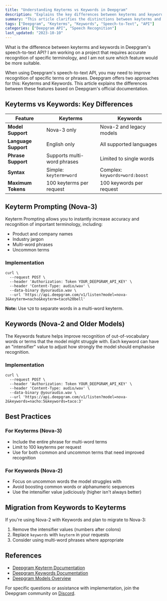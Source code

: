 ```yaml
---
title: "Understanding Keyterms vs Keywords in Deepgram"
description: "Explains the key differences between keyterms and keywords in Deepgram's speech-to-text API."
summary: "This article clarifies the distinctions between keyterms and keywords, two features in Deepgram's speech-to-text API that enhance recognition of specific terms or phrases. It covers aspects such as model support, language support, phrase support, syntax, and token limits for each feature."
tags: ["Deepgram", "Keyterms", "Keywords", "Speech-to-Text", "API"]
categories: ["Deepgram API", "Speech Recognition"]
last_updated: "2023-10-10"
---
```


<CommunityQuestion>What is the difference between keyterms and keywords in Deepgram's speech-to-text API? I am working on a project that requires accurate recognition of specific terminology, and I am not sure which feature would be more suitable.</CommunityQuestion>

When using Deepgram's speech-to-text API, you may need to improve recognition of specific terms or phrases. Deepgram offers two approaches for this: Keyterms and Keywords. This article explains the differences between these features based on Deepgram's official documentation.

## Keyterms vs Keywords: Key Differences

| Feature | Keyterms | Keywords |
|---------|----------|----------|
| **Model Support** | Nova-3 only | Nova-2 and legacy models |
| **Language Support** | English only | All supported languages |
| **Phrase Support** | Supports multi-word phrases | Limited to single words |
| **Syntax** | Simple: `keyterm=word` | Complex: `keywords=word:boost` |
| **Maximum Tokens** | 100 keyterms per request | 100 keywords per request |

## Keyterm Prompting (Nova-3)

Keyterm Prompting allows you to instantly increase accuracy and recognition of important terminology, including:
- Product and company names
- Industry jargon
- Multi-word phrases
- Uncommon terms

### Implementation

```shell
curl \
  --request POST \
  --header 'Authorization: Token YOUR_DEEPGRAM_API_KEY' \
  --header 'Content-Type: audio/wav' \
  --data-binary @youraudio.wav \
  --url 'https://api.deepgram.com/v1/listen?model=nova-3&keyterm=nacho&keyterm=taco%20bell'
```

**Note:** Use `%20` to separate words in a multi-word keyterm.

## Keywords (Nova-2 and Older Models)

The Keywords feature helps improve recognition of out-of-vocabulary words or terms that the model might struggle with. Each keyword can have an "intensifier" value to adjust how strongly the model should emphasise recognition.

### Implementation

```shell
curl \
  --request POST \
  --header 'Authorization: Token YOUR_DEEPGRAM_API_KEY' \
  --header 'Content-Type: audio/wav' \
  --data-binary @youraudio.wav \
  --url 'https://api.deepgram.com/v1/listen?model=nova-2&keywords=nacho:5&keywords=taco:3'
```

## Best Practices

### For Keyterms (Nova-3)
- Include the entire phrase for multi-word terms
- Limit to 100 keyterms per request
- Use for both common and uncommon terms that need improved recognition

### For Keywords (Nova-2)
- Focus on uncommon words the model struggles with
- Avoid boosting common words or alphanumeric sequences
- Use the intensifier value judiciously (higher isn't always better)

## Migration from Keywords to Keyterms

If you're using Nova-2 with Keywords and plan to migrate to Nova-3:

1. Remove the intensifier values (numbers after colons)
2. Replace `keywords` with `keyterm` in your requests
3. Consider using multi-word phrases where appropriate

## References

- [Deepgram Keyterm Documentation](/docs/keyterm)
- [Deepgram Keywords Documentation](/docs/keywords)
- [Deepgram Models Overview](/docs/models-languages-overview)

For specific questions or assistance with implementation, join the Deepgram community on [Discord](https://discord.gg/deepgram).